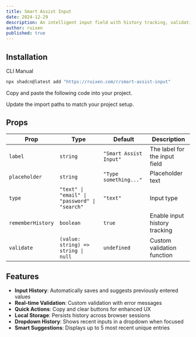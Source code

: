 ```yaml
---
title: Smart Assist Input
date: 2024-12-29
description: An intelligent input field with history tracking, validation, and quick actions
author: ruixen
published: true
---
```


<ComponentPreview name="smart-assist-input-demo" />

## Installation

<Tabs defaultValue="cli">

<TabsList>
  <TabsTrigger value="cli">CLI</TabsTrigger>
  <TabsTrigger value="manual">Manual</TabsTrigger>
</TabsList>
<TabsContent value="cli">

```bash
npx shadcn@latest add "https://ruixen.com/r/smart-assist-input"
```

</TabsContent>

<TabsContent value="manual">

<Steps>

<Step>Copy and paste the following code into your project.</Step>

<ComponentSource name="smart-assist-input" />

<Step>Update the import paths to match your project setup.</Step>

</Steps>

</TabsContent>

</Tabs>

## Props

| Prop              | Type                                          | Default                | Description                   |
| ----------------- | --------------------------------------------- | ---------------------- | ----------------------------- |
| `label`           | `string`                                      | `"Smart Assist Input"` | The label for the input field |
| `placeholder`     | `string`                                      | `"Type something..."`  | Placeholder text              |
| `type`            | `"text" \| "email" \| "password" \| "search"` | `"text"`               | Input type                    |
| `rememberHistory` | `boolean`                                     | `true`                 | Enable input history tracking |
| `validate`        | `(value: string) => string \| null`           | `undefined`            | Custom validation function    |

## Features

- **Input History**: Automatically saves and suggests previously entered values
- **Real-time Validation**: Custom validation with error messages
- **Quick Actions**: Copy and clear buttons for enhanced UX
- **Local Storage**: Persists history across browser sessions
- **Dropdown History**: Shows recent inputs in a dropdown when focused
- **Smart Suggestions**: Displays up to 5 most recent unique entries
